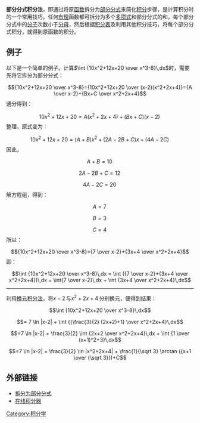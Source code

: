 {{微积分学}}
'''部分分式积分法'''，即通过将原[[函数|函数]]拆分为[[部分分式|部分分式]]来简化[[积分|积分]]步骤，是计算积分时的一个常用技巧。任何[[有理数|有理]]函数都可拆分为多个[[多项式|多项式]]和部分分式的和，每个部分分式中的[[分子|分子]]次数小于[[分母|分母]]，然后根据[[积分表|积分表]]及利用其他积分技巧，将每个部分分式积分，就得到原函数的积分。

==例子==
以下是一个简单的例子。计算<math>\int {10x^2+12x+20 \over x^3-8}\,dx</math>时，需要先将它拆分为部分分式：
:<math>{10x^2+12x+20 \over x^3-8}={10x^2+12x+20 \over (x-2)(x^2+2x+4)}={A \over x-2}+{Bx+C \over x^2+2x+4}</math>
通分得到：
:<math>10x^2+12x+20=A(x^2+2x+4)+(Bx+C)(x-2)\,</math>
整理，原式变为：
:<math>10x^2+12x+20=(A+B)x^2+(2A-2B+C)x+(4A-2C)\,</math>
因此，
:<math>A+B=10\,</math>
:<math>2A-2B+C=12\,</math>
:<math>4A-2C=20\,</math>
解方程组，得到：
:<math>A=7\,</math>
:<math>B=3\,</math>
:<math>C=4\,</math>
所以：
:<math>{10x^2+12x+20 \over x^3-8}={7 \over x-2}+{3x+4 \over x^2+2x+4}</math>
即：
:<math>\int {10x^2+12x+20 \over x^3-8}\,dx = \int ({7 \over x-2}+{3x+4 \over x^2+2x+4})\,dx = \int{7 \over x-2}\,dx + \int {3x+4 \over x^2+2x+4}\,dx</math>
----
利用[[换元积分法|换元积分法]]，将<math>x-2\,</math>与<math>x^2+2x+4\,</math>分别换元，便得到结果：
::<math>\int {10x^2+12x+20 \over x^3-8}\,dx</math>
:<math>= 7 \ln |x-2| + \int {{\frac{3}{2} (2x+2)+1} \over x^2+2x+4}\,dx</math>
:<math>=7 \ln |x-2| + \frac{3}{2} \int {2x+2 \over x^2+2x+4}\,dx + \int {1 \over (x+1)^2+3}\,dx</math>
:<math>=7 \ln |x-2| + \frac{3}{2} \ln |x^2+2x+4| + \frac{1}{\sqrt 3} \arctan ({x+1 \over {\sqrt 3}})+C</math>

==外部链接==
* [http://mss.math.vanderbilt.edu/~pscrooke/MSS/partialfract.html 拆分为部分分式] {{Wayback|url=http://mss.math.vanderbilt.edu/~pscrooke/MSS/partialfract.html |date=20041111035047 }}
* [http://user.mendelu.cz/marik/maw/index.php?lang=en&form=integral 在线积分器] {{Wayback|url=http://user.mendelu.cz/marik/maw/index.php?lang=en&form=integral |date=20081201045032 }}

[[Category:积分学|Category:积分学]]